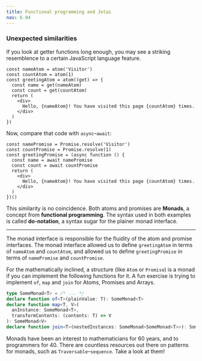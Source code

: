 ```yaml
---
title: Functional programming and Jotai
nav: 6.04
---
```


### Unexpected similarities

If you look at getter functions long enough, you may see a striking resemblence
to a certain JavaScript language feature.

```tsx
const nameAtom = atom('Visitor')
const countAtom = atom(1)
const greetingAtom = atom((get) => {
  const name = get(nameAtom)
  const count = get(countAtom)
  return (
    <div>
      Hello, {nameAtom}! You have visited this page {countAtom} times.
    </div>
  )
})
```

Now, compare that code with `async`–`await`:

```tsx
const namePromise = Promise.resolve('Visitor')
const countPromise = Promise.resolve(1)
const greetingPromise = (async function () {
  const name = await namePromise
  const count = await countPromise
  return (
    <div>
      Hello, {nameAtom}! You have visited this page {countAtom} times.
    </div>
  )
})()
```

This similarity is no coincidence. Both atoms and promises are **Monads**, a
concept from **functional programming**. The syntax used in both examples is
called **do-notation**, a syntax sugar for the plainer monad interface.

---

The monad interface is responsible for the fluidity of the atom and promise
interfaces. The monad interface allowed us to define `greetingAtom` in terms of
`nameAtom` and `countAtom`, and allowed us to define `greetingPromise` in terms
of `namePromise` and `countPromise`.

For the mathematically inclined, a structure (like `Atom` or `Promise`) is a
monad if you can implement the following functions for it. A fun exercise is
trying to implement `of`, `map` and `join` for Atoms, Promises and Arrays.

```typescript
type SomeMonad<T> = /* ... */
declare function of<T>(plainValue: T): SomeMonad<T>
declare function map<T, V>(
  anInstance: SomeMonad<T>,
  transformContents: (contents: T) => V
): SomeMonad<V>
declare function join<T>(nestedInstances: SomeMonad<SomeMonad<T>>): SomeMonad<T>
```

Monads have been an interest to mathematicians for 60 years, and to programmers
for 40. There are countless resources out there on patterns for monads, such
as `Traversable`–`sequence`. Take a look at them!
